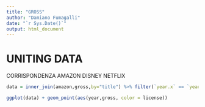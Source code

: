 ```yaml
---
title: "GROSS"
author: "Damiano Fumagalli"
date: "`r Sys.Date()`"
output: html_document
---
```


# UNITING DATA {#unitingData}

CORRISPONDENZA AMAZON DISNEY NETFLIX

```r
data = inner_join(amazon,gross,by="title") %>% filter(`year.x` == `year.y`) %>% mutate(year = `year.x`) %>% select(gross,license,year)

ggplot(data) + geom_point(aes(year,gross, color = license))
```
